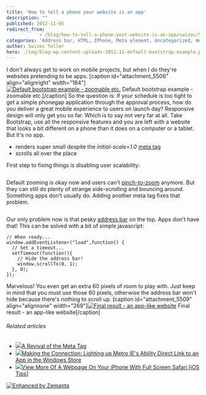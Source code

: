 ```yaml
---
title: 'How to tell a phone your website is an app'
description: ""
published: 2012-11-05
redirect_from: 
            - /blog/how-to-tell-a-phone-your-website-is-an-app/swizec/5503
categories: 'Address bar, HTML, IPhone, Meta element, Uncategorized, Website'
author: Swizec Teller
hero: ./img/blog-wp-content-uploads-2012-11-default-bootstrap-example.png
---
```

I don't always get to work on mobile projects, but when I do they're websites pretending to be apps. \[caption id="attachment_5506" align="alignright" width="184"][![Default bootstrap example - zoomable etc.](http://swizec.com/blog/wp-content/uploads/2012/11/default-bootstrap-example.png "Default bootstrap example - zoomable etc.")](./img/blog-wp-content-uploads-2012-11-default-bootstrap-example.png) Default bootstrap example - zoomable etc.\[/caption] So the question is: If your schedule is too tight to get a simple phonegap application through the approval process, how do you deliver a great mobile experience to users on launch day? Responsive design will only get you so far. Which is to say not very far at all. Take Bootstrap, use all the responsive features and you are left with a website that looks a bit different on a phone than it does on a computer or a tablet. But it's no app.

- renders super small despite the _initial-scale=1.0_ [meta tag](http://en.wikipedia.org/wiki/Meta_element "Meta element")
- scrolls all over the place

First step to fixing things is disabling user scalability:

```

```

Default zooming is okay now and users can't [pinch-to-zoom](http://en.wikipedia.org/wiki/Multi-touch_gestures "Multi-touch gestures") anymore. But they can still do plenty of strange side-scrolling and bouncing around. Something apps don't usually do. Adding another meta tag fixes that problem.

```

```

Our only problem now is that pesky [address bar](http://en.wikipedia.org/wiki/Address_bar "Address bar") on the top. Apps don't have that! This can be solved with a bit of simple javascript:

```
// When ready...
window.addEventListener("load",function() {
  // Set a timeout...
  setTimeout(function(){
    // Hide the address bar!
    window.scrollTo(0, 1);
  }, 0);
});
```

Marvelous! You even get an extra 60 pixels of room to play with. Just keep in mind that you _must_ use those 60 pixels, otherwise the address bar won't hide because there's nothing to scroll up. \[caption id="attachment_5509" align="alignnone" width="269"][![Final result - an app-like website](http://swizec.com/blog/wp-content/uploads/2012/11/app-like-bootstrap-example.png "Final result - an app-like website")](./img/blog-wp-content-uploads-2012-11-app-like-bootstrap-example.png) Final result - an app-like website\[/caption]

###### Related articles

- [![](http://i.zemanta.com/noimg_34_80_80.jpg)](http://www.covario.com/2012/10/a-revival-of-the-meta-tag/)[A Revival of the Meta Tag](http://www.covario.com/2012/10/a-revival-of-the-meta-tag/)
- [![](http://i.zemanta.com/119697768_80_80.jpg)](http://blog.markedup.com/2012/10/making-the-connection-lighting-up-metro-ies-ability-direct-link-to-an-app-in-the-windows-store/)[Making the Connection: Lighting up Metro IE's Ability Direct Link to an App in the Windows Store](http://blog.markedup.com/2012/10/making-the-connection-lighting-up-metro-ies-ability-direct-link-to-an-app-in-the-windows-store/)
- [![](http://i.zemanta.com/122040643_80_80.jpg)](http://www.cultofmac.com/198658/view-more-of-a-webpage-on-your-iphone-with-full-screen-safari-ios-tips/)[View More Of A Webpage On Your iPhone With Full Screen Safari \[iOS Tips\]](http://www.cultofmac.com/198658/view-more-of-a-webpage-on-your-iphone-with-full-screen-safari-ios-tips/)

[![Enhanced by Zemanta](http://img.zemanta.com/zemified_e.png?x-id=88ec1abc-870f-41cc-b147-79fc75c1796b)](http://www.zemanta.com/?px "Enhanced by Zemanta")